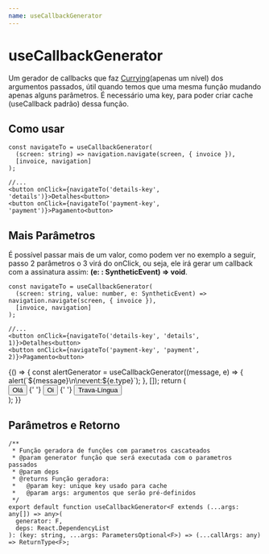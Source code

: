 ```yaml
---
name: useCallbackGenerator
---
```





# useCallbackGenerator

Um gerador de callbacks que faz [Currying](https://rodrigorgs.github.io/aulas/mata56/aula14-currying)(apenas um nível)
dos argumentos passados, útil quando temos que uma mesma função mudando apenas alguns parâmetros. É necessário uma key,
para poder criar cache (useCallback padrão) dessa função.

## Como usar

```tsx
const navigateTo = useCallbackGenerator(
  (screen: string) => navigation.navigate(screen, { invoice }),
  [invoice, navigation]
);

//...
<button onClick={navigateTo('details-key', 'details')}>Detalhes<button>
<button onClick={navigateTo('payment-key', 'payment')}>Pagamento<button>
```

## Mais Parâmetros

É possível passar mais de um valor, como podem ver no exemplo a seguir, passo 2 parâmetros o 3 virá do
onClick, ou seja, ele irá gerar um callback com a assinatura assim: **(e: : SyntheticEvent) => void**.

```tsx
const navigateTo = useCallbackGenerator(
  (screen: string, value: number, e: SyntheticEvent) => navigation.navigate(screen, { invoice }),
  [invoice, navigation]
);

//...
<button onClick={navigateTo('details-key', 'details', 1)}>Detalhes<button>
<button onClick={navigateTo('payment-key', 'payment', 2)}>Pagamento<button>
```

<Playground>
  {() => {
    const alertGenerator = useCallbackGenerator((message, e) => {
      alert(`${message}\n\nevent:${e.type}`);
    }, []);
    return (
      <div>
        <Button onClick={alertGenerator('first', 'Olá')}>Olá</Button>
        {'  '}
        <Button onClick={alertGenerator('second', 'Oi')}>Oi</Button>
        {'  '}
        <Button
          onClick={alertGenerator(
            'third',
            'Gato escondido com rabo de fora tá mais escondido que rabo escondido com gato de fora.'
          )}
        >
          Trava-Língua
        </Button>
      </div>
    );
  }}
</Playground>

## Parâmetros e Retorno

```tsx
/**
 * Função geradora de funções com parametros cascateados
 * @param generator função que será executada com o parametros passados
 * @param deps
 * @returns Função geradora:
 *   @param key: unique key usado para cache
 *   @param args: argumentos que serão pré-definidos
 */
export default function useCallbackGenerator<F extends (...args: any[]) => any>(
  generator: F,
  deps: React.DependencyList
): (key: string, ...args: ParametersOptional<F>) => (...callArgs: any) => ReturnType<F>;
```
